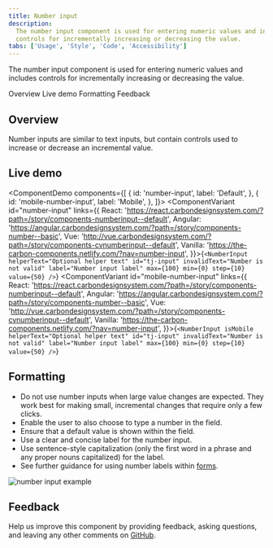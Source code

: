 ```yaml
---
title: Number input
description:
  The number input component is used for entering numeric values and includes
  controls for incrementally increasing or decreasing the value.
tabs: ['Usage', 'Style', 'Code', 'Accessibility']
---
```


<PageDescription>

The number input component is used for entering numeric values and includes
controls for incrementally increasing or decreasing the value.

</PageDescription>

<AnchorLinks>

<AnchorLink>Overview</AnchorLink>
<AnchorLink>Live demo</AnchorLink>
<AnchorLink>Formatting</AnchorLink>
<AnchorLink>Feedback</AnchorLink>

</AnchorLinks>

## Overview

Number inputs are similar to text inputs, but contain controls used to increase
or decrease an incremental value.

## Live demo

<ComponentDemo
  components={[
    {
      id: 'number-input',
      label: 'Default',
    },
    {
      id: 'mobile-number-input',
      label: 'Mobile',
    },
  ]}>
  <ComponentVariant
    id="number-input"
    links={{
      React:
        'https://react.carbondesignsystem.com/?path=/story/components-numberinput--default',
      Angular:
        'https://angular.carbondesignsystem.com/?path=/story/components-number--basic',
      Vue:
        'http://vue.carbondesignsystem.com/?path=/story/components-cvnumberinput--default',
      Vanilla: 'https://the-carbon-components.netlify.com/?nav=number-input',
    }}>{`
    <NumberInput
      helperText="Optional helper text"
      id="tj-input"
      invalidText="Number is not valid"
      label="Number input label"
      max={100}
      min={0}
      step={10}
      value={50}
    />
  `}</ComponentVariant>
  <ComponentVariant
    id="mobile-number-input"
    links={{
      React:
        'https://react.carbondesignsystem.com/?path=/story/components-numberinput--default',
      Angular:
        'https://angular.carbondesignsystem.com/?path=/story/components-number--basic',
      Vue:
        'http://vue.carbondesignsystem.com/?path=/story/components-cvnumberinput--default',
      Vanilla: 'https://the-carbon-components.netlify.com/?nav=number-input',
    }}>{`
        <NumberInput
          isMobile
          helperText="Optional helper text"
          id="tj-input"
          invalidText="Number is not valid"
          label="Number input label"
          max={100}
          min={0}
          step={10}
          value={50}
        />
    `}</ComponentVariant>
</ComponentDemo>

## Formatting

- Do not use number inputs when large value changes are expected. They work best
  for making small, incremental changes that require only a few clicks.
- Enable the user to also choose to type a number in the field.
- Ensure that a default value is shown within the field.
- Use a clear and concise label for the number input.
- Use sentence-style capitalization (only the first word in a phrase and any
  proper nouns capitalized) for the label.
- See further guidance for using number labels within
  [forms](/components/form/usage).

<Row>
<Column colLg={8}>

![number input example](images/number-input-usage-1.png)

</Column>
</Row>

## Feedback

Help us improve this component by providing feedback, asking questions, and
leaving any other comments on
[GitHub](https://github.com/carbon-design-system/carbon-website/issues/new?assignees=&labels=feedback&template=feedback.md).
